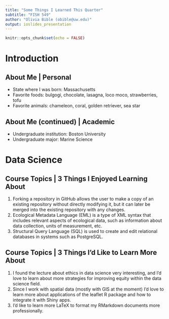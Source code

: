 ```yaml
---
title: "Some Things I Learned This Quarter"
subtitle: "FISH 549"
author: "Olivia Bible (obible@uw.edu)"
output: ioslides_presentation
---
```


```r
knitr::opts_chunk$set(echo = FALSE)
```

# Introduction


## About Me | Personal

- State where I was born: Massachusetts
- Favorite foods: bulgogi, chocolate, lasagna, loco moco, strawberries, tofu
- Favorite animals: chameleon, coral, golden retriever, sea star

## About Me (continued) | Academic

- Undergraduate institution: Boston University
- Undergraduate major: Marine Science


# Data Science

## Course Topics | 3 Things I Enjoyed Learning About

1) Forking a repository in GitHub allows the user to make a copy of an existing repository without directly modifying it, but it can later be merged into the existing repository with any changes.
2) Ecological Metadata Language (EML) is a type of XML syntax that includes relevant aspects of ecological data, such as information about data collection, units of measurement, etc.
3) Structural Query Language (SQL) is used to create and edit relational databases in systems such as PostgreSQL. 

## Course Topics | 3 Things I'd Like to Learn More About

1) I found the lecture about ethics in data science very interesting, and I'd love to learn about more strategies for improving equity within the data science field.
2) Since I work with spatial data (mostly with GIS at the moment) I'd love to learn more about applications of the leaflet R package and how to integrate it with Shiny apps.
3) I'd like to learn more LaTeX to format my RMarkdown documents more professionally. 

## {data-background=drone1.png data-background-size=cover}